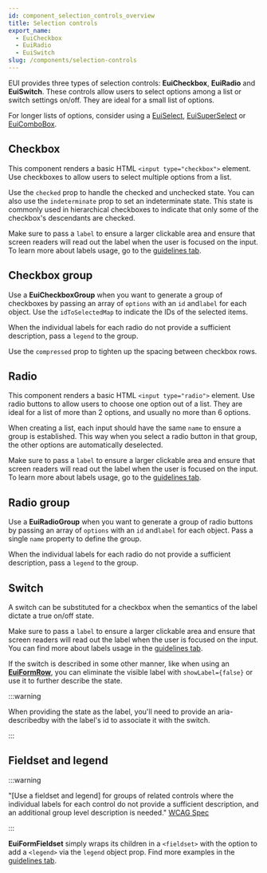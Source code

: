 ```yaml
---
id: component_selection_controls_overview
title: Selection controls
export_name:
  - EuiCheckbox
  - EuiRadio
  - EuiSwitch
slug: /components/selection-controls
---
```


EUI provides three types of selection controls: **EuiCheckbox**, **EuiRadio** and **EuiSwitch**.
These controls allow users to select options among a list or switch settings on/off.
They are ideal for a small list of options.

For longer lists of options, consider using a [EuiSelect](#/forms/form-controls#select),
[EuiSuperSelect](#/forms/super-select) or [EuiComboBox](#/forms/combo-box).

## Checkbox

This component renders a basic HTML `<input type="checkbox">` element.
Use checkboxes to allow users to select multiple options from a list.

Use the `checked` prop to handle the checked and unchecked state.
You can also use the `indeterminate` prop to set an indeterminate state.
This state is commonly used in hierarchical checkboxes to indicate that only
some of the checkbox's descendants are checked.

Make sure to pass a `label` to ensure a larger clickable area and ensure that screen readers will read out
the label when the user is focused on the input. To learn more about labels usage,
go to the [guidelines tab](#/forms/selection-controls/guidelines).

<!-- TODO: add EuiCheckbox example -->

## Checkbox group

Use a **EuiCheckboxGroup** when you want to generate a group of checkboxes by passing an array of `options` with
an `id` and`label` for each object. Use the `idToSelectedMap` to indicate the IDs of the selected items.

When the individual labels for each radio do not provide a sufficient description, pass a `legend` to the group.

Use the `compressed` prop to tighten up the spacing between checkbox rows.

<!-- TODO: add EuiCheckboxGroup example -->

## Radio

This component renders a basic HTML `<input type="radio">` element.
Use radio buttons to allow users to choose one option out of a list. They are ideal for a list of more than 2 options,
and usually no more than 6 options.

When creating a list, each input should have the same `name` to ensure a group is established.
This way when you select a radio button in that group, the other options are automatically deselected.

Make sure to pass a `label` to ensure a larger clickable area and ensure that screen readers will read out
the label when the user is focused on the input. To learn more about labels usage,
go to the [guidelines tab](#/forms/selection-controls/guidelines).

<!-- TODO: add EuiRadio example -->

## Radio group

Use a **EuiRadioGroup** when you want to generate a group of radio buttons by passing an array
of `options` with an `id` and`label` for each object. Pass a single `name` property to define the group.

When the individual labels for each radio do not provide a sufficient description, pass a `legend` to the group.

<!-- TODO: add EuiRadioGroup example -->

## Switch

A switch can be substituted for a checkbox when the semantics of the label dictate a true on/off state.

<!-- TODO: add EuiSwitch example -->

Make sure to pass a `label` to ensure a larger clickable area and ensure that screen readers will read out
the label when the user is focused on the input. You can find more about labels usage
in the [guidelines tab](#/forms/selection-controls/guidelines).

If the switch is described in some other manner, like when using
an [**EuiFormRow**](#/forms/form-layouts#form-and-form-rows), you can eliminate the visible label
with `showLabel={false}` or use it to further describe the state.

:::warning

When providing the state as the label, you'll need to provide an aria-describedby with the label's
id to associate it with the switch.

:::

<!-- TODO: add EuiSwitch in a form row example -->

## Fieldset and legend

:::warning

"\[Use a fieldset and legend\] for groups of related controls where the individual labels for each control
do not provide a sufficient description, and an additional group level description is needed."
[WCAG Spec](https://www.w3.org/WAI/WCAG21/Techniques/html/H71)

:::

**EuiFormFieldset** simply wraps its children in a `<fieldset>` with the option to add a `<legend>`
via the `legend` object prop. Find more examples in the [guidelines tab](#/forms/selection-controls/guidelines).

<!-- TODO: add EuiFormFieldset example -->
